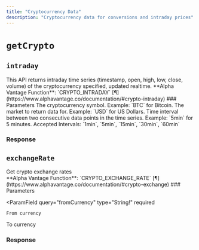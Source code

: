 ```yaml
---
title: "Cryptocurrency Data"
description: "Cryptocurrency data for conversions and intraday prices"
---
```


# `getCrypto`

## `intraday`

<Info>
	This API returns intraday time series (timestamp, open, high, low, close,
	volume) of the cryptocurrency specified, updated realtime. **Alpha Vantage
	Function**: `CRYPTO_INTRADAY`
	[¶](https://www.alphavantage.co/documentation/#crypto-intraday)
</Info>
### Parameters
<ParamField
	query="symbol"
	type="String!"
	required
>
	The cryptocurrency symbol. Example: `BTC` for Bitcoin.
</ParamField>
<ParamField
	query="market"
	type="String!"
	default="USD"
>
	The market to return data for. Example: `USD` for US Dollars.
</ParamField>
<ParamField
	query="interval"
	type="String!"
	default="5min"
>
	Time interval between two consecutive data points in the time series. Example:
	`5min` for 5 minutes. Accepted Intervals: `1min`, `5min`, `15min`, `30min`,
	`60min`
</ParamField>

### Response

<ResponseField name="Response" type="CurrencyExchangeRateType!">
  <Expandable title="properties">
    <ResponseField name="metadata" type="CryptoMetadataType!">
      <Expandable title="properties">
        <ResponseField name="digitalCurrencyCode" type="String!" />
        <ResponseField name="digitalCurrencyName" type="String!" />
        <ResponseField name="information" type="String!" />
        <ResponseField name="interval" type="String!" />
        <ResponseField name="lastRefreshed" type="String!" />
        <ResponseField name="marketCode" type="String!" />
        <ResponseField name="marketName" type="String!" />
        <ResponseField name="outputSize" type="String!" />
        <ResponseField name="timeZone" type="String!" />
      </Expandable>
    </ResponseField>
    <ResponseField name="series" type="TimeSeriesInterface!">
      <Expandable>
        <ResponseField name="open" type="String!" />
        <ResponseField name="date" type="String!" />
        <ResponseField name="high" type="String!" />
        <ResponseField name="low" type="String!" />
        <ResponseField name="close" type="String!" />
        <ResponseField name="volume" type="String!" />
      </Expandable>
    </ResponseField>

  </Expandable>
</ResponseField>

## `exchangeRate`

<Info>
	Get crypto exchange rates <br />
	**Alpha Vantage Function**: `CRYPTO_EXCHANGE_RATE` [¶](https://www.alphavantage.co/documentation/#crypto-exchange)
</Info>
### Parameters

<ParamField
	query="fromCurrency"
	type="String!"
	required
>
	From currency
</ParamField>
<ParamField
	query="toCurrency"
	type="String!"
	required
>
	To currency
</ParamField>

### Response

<ResponseField name="Response" type="CurrencyExchangeRateType!">
  <Expandable title="properties">
    <ResponseField name="askPrice" type="String!" />
    <ResponseField name="bidPrice" type="String!" />
    <ResponseField name="exchangeRate" type="String!"/>
    <ResponseField name="fromCurrencyCode" type="String!" />
    <ResponseField name="fromCurrencyName" type="String!" />
    <ResponseField name="lastRefreshed" type="String!" />
    <ResponseField name="timezone" type="String!" />
    <ResponseField name="toCurrencyCode" type="String!" />
    <ResponseField name="toCurrencyName" type="String!" />

  </Expandable>
</ResponseField>
